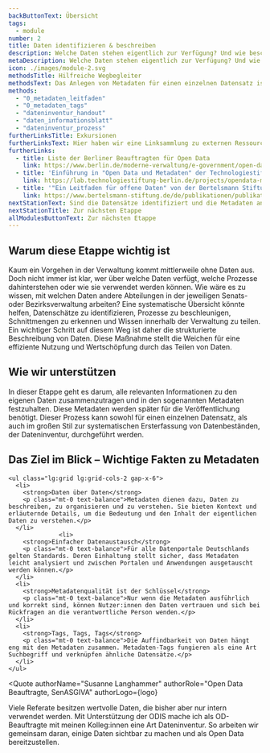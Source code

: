 ```yaml
---
backButtonText: Übersicht
tags:
  - module
number: 2
title: Daten identifizieren & beschreiben
description: Welche Daten stehen eigentlich zur Verfügung? Und wie beschreiben wir Daten, damit sie bestmöglich, gefunden, verstanden und genutzt werden können?
metaDescription: Welche Daten stehen eigentlich zur Verfügung? Und wie beschreiben wir Daten, damit sie bestmöglich, gefunden, verstanden und genutzt werden können?
icon: ./images/module-2.svg
methodsTitle: Hilfreiche Wegbegleiter
methodsText: Das Anlegen von Metadaten für einen einzelnen Datensatz ist schnell gemacht - das Template gibt den Prozess vor. Die Durchführung einer Dateninventur kann dagegen eine komplexere Aufgabe sein. Die hier vorgestellten Materialen geben Hilfestellung und unterstützen bei einer strukturierten Vorgehensweise.
methods:
  - "0_metadaten_leitfaden"
  - "0_metadaten_tags"
  - "dateninventur_handout"
  - "daten_informationsblatt"
  - "dateninventur_prozess"
furtherLinksTitle: Exkursionen
furtherLinksText: Hier haben wir eine Linksammlung zu externen Ressourcen zusammengetragen, die einen noch tieferen Einstieg in die Thematik ermöglichen.
furtherLinks:
  - title: Liste der Berliner Beauftragten für Open Data
    link: https://www.berlin.de/moderne-verwaltung/e-government/open-data/ansprechpersonen/artikel.1258477.php
  - title: 'Einführung in "Open Data und Metadaten" der Technologiestiftung Berlin'
    link: https://lab.technologiestiftung-berlin.de/projects/opendata-metadata-dcat-ap/de/
  - title: '"Ein Leitfaden für offene Daten" von der Bertelsmann Stiftung'
    link: https://www.bertelsmann-stiftung.de/de/publikationen/publikation/did/ein-leitfaden-fuer-offene-daten
nextStationText: Sind die Datensätze identifiziert und die Metadaten angelegt, verlassen wir in der nächsten Etappe die Vogelperspektive. Wir tauchen in die eigentlichen Daten ein und bereiten sie für die Veröffentlichung vor.
nextStationTitle: Zur nächsten Etappe
allModulesButtonText: Zur nächsten Etappe
---
```


## Warum diese Etappe wichtig ist

Kaum ein Vorgehen in der Verwaltung kommt mittlerweile ohne Daten aus. Doch nicht immer ist klar, wer über welche Daten verfügt, welche Prozesse dahinterstehen oder wie sie verwendet werden können. Wie wäre es zu wissen, mit welchen Daten andere Abteilungen in der jeweiligen Senats- oder Bezirksverwaltung arbeiten? Eine systematische Übersicht könnte helfen, Datenschätze zu identifizieren, Prozesse zu beschleunigen, Schnittmengen zu erkennen und Wissen innerhalb der Verwaltung zu teilen. Ein wichtiger Schritt auf diesem Weg ist daher die strukturierte Beschreibung von Daten. Diese Maßnahme stellt die Weichen für eine effiziente Nutzung und Wertschöpfung durch das Teilen von Daten.

## Wie wir unterstützen

In dieser Etappe geht es darum, alle relevanten Informationen zu den eigenen Daten zusammenzutragen und in den sogenannten Metadaten festzuhalten. Diese Metadaten werden später für die Veröffentlichung benötigt. Dieser Prozess kann sowohl für einen einzelnen Datensatz, als auch im großen Stil zur systematischen Ersterfassung von Datenbeständen, der Dateninventur, durchgeführt werden.

<TextContentSection class="bg-bg-alt px-4 sm:px-6" largeContainer>
    <h2>Das Ziel im Blick – Wichtige Fakten zu Metadaten</h2>

    <ul class="lg:grid lg:grid-cols-2 gap-x-6">
      <li>
        <strong>Daten über Daten</strong>
        <p class="mt-0 text-balance">Metadaten dienen dazu, Daten zu beschreiben, zu organisieren und zu verstehen. Sie bieten Kontext und erläuternde Details, um die Bedeutung und den Inhalt der eigentlichen Daten zu verstehen.</p>
      </li>
                  <li>
        <strong>Einfacher Datenaustausch</strong>
        <p class="mt-0 text-balance">Für alle Datenportale Deutschlands gelten Standards. Deren Einhaltung stellt sicher, dass Metadaten leicht analysiert und zwischen Portalen und Anwendungen ausgetauscht werden können.</p>
      </li>
      <li>
        <strong>Metadatenqualität ist der Schlüssel</strong>
        <p class="mt-0 text-balance">Nur wenn die Metadaten ausführlich und korrekt sind, können Nutzer:innen den Daten vertrauen und sich bei Rückfragen an die verantwortliche Person wenden.</p>
      </li>
      <li>
        <strong>Tags, Tags, Tags</strong>
        <p class="mt-0 text-balance">Die Auffindbarkeit von Daten hängt eng mit den Metadaten zusammen. Metadaten-Tags fungieren als eine Art Suchbegriff und verknüpfen ähnliche Datensätze.</p>
      </li>
    </ul>

</TextContentSection>


<Quote
  authorName="Susanne Langhammer"
  authorRole="Open Data Beauftragte, SenASGIVA"
  authorLogo={logo}
>
  Viele Referate besitzen wertvolle Daten, die bisher aber nur intern verwendet
  werden. Mit Unterstützung der ODIS mache ich als OD-Beauftragte mit meinen
  Kolleg:innen eine Art Dateninventur. So arbeiten wir gemeinsam daran, einige
  Daten sichtbar zu machen und als Open Data bereitzustellen.
</Quote>
